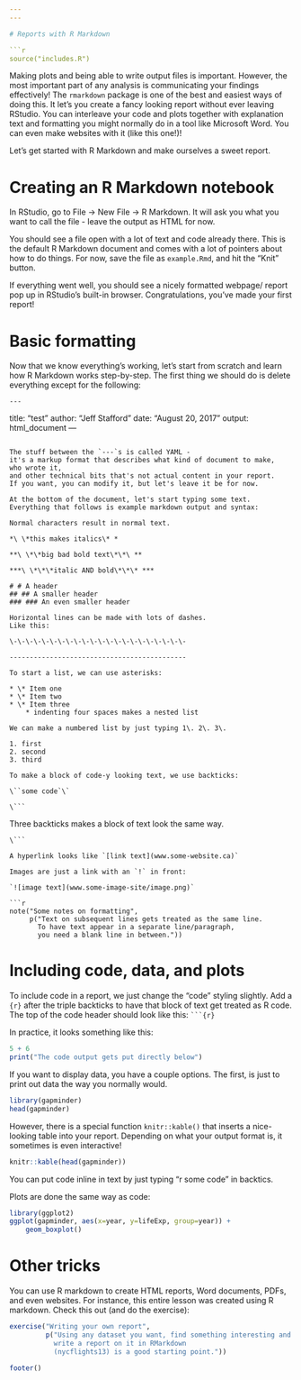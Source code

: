```yaml
---
---

# Reports with R Markdown

```r
source("includes.R")
```

Making plots and being able to write output files is important.
However, the most important part of any analysis is communicating
your findings effectively!
The `rmarkdown` package is one of the best and easiest ways of doing this.
It let's you create a fancy looking report without ever leaving RStudio.
You can interleave your code and plots together with explanation
text and formatting you might normally do in a tool like Microsoft Word.
You can even make websites with it (like this one!)!

Let's get started with R Markdown and make ourselves a sweet report.

# Creating an R Markdown notebook

In RStudio, go to File -> New File -> R Markdown.
It will ask you what you want to call the file - 
leave the output as HTML for now.

You should see a file open with a lot of text and code already there.
This is the default R Markdown document and comes with a lot of pointers about how to do things.
For now, save the file as `example.Rmd`, and hit the "Knit" button.

If everything went well, 
you should see a nicely formatted webpage/
report pop up in RStudio's built-in browser.
Congratulations, you've made your first report!

# Basic formatting

Now that we know everything's working, let's start from scratch
and learn how R Markdown works step-by-step.
The first thing we should do is delete everything except for the following:

```
---
```

title: "test"
author: "Jeff Stafford"
date: "August 20, 2017"
output: html_document
---
```

The stuff between the `---`s is called YAML - 
it's a markup format that describes what kind of document to make,
who wrote it, 
and other technical bits that's not actual content in your report.
If you want, you can modify it, but let's leave it be for now.

At the bottom of the document, let's start typing some text.
Everything that follows is example markdown output and syntax:

Normal characters result in normal text.

*\ \*this makes italics\* *

**\ \*\*big bad bold text\*\*\ **

***\ \*\*\*italic AND bold\*\*\* ***

# # A header
## ## A smaller header
### ### An even smaller header

Horizontal lines can be made with lots of dashes.
Like this:

\-\-\-\-\-\-\-\-\-\-\-\-\-\-\-\-\-\-\-\-\-\-

--------------------------------------------

To start a list, we can use asterisks:

* \* Item one
* \* Item two
* \* Item three
    * indenting four spaces makes a nested list

We can make a numbered list by just typing 1\. 2\. 3\.

1. first
2. second
3. third

To make a block of code-y looking text, we use backticks:

\``some code`\`

\```
```
Three backticks makes
a block of text 
look the same way.
```
\```

A hyperlink looks like `[link text](www.some-website.ca)`

Images are just a link with an `!` in front:

`![image text](www.some-image-site/image.png)`

```r
note("Some notes on formatting",
     p("Text on subsequent lines gets treated as the same line. 
       To have text appear in a separate line/paragraph, 
       you need a blank line in between."))
```

# Including code, data, and plots

To include code in a report, we just change the "code" styling slightly.
Add a `{r}` after the triple backticks to have that block of text get treated as R code. 
The top of the code header should look like this:
` ```{r}`

In practice, it looks something like this:

```r
5 + 6
print("The code output gets put directly below")
```

If you want to display data, you have a couple options.
The first, is just to print out data the way you normally would.

```r
library(gapminder)
head(gapminder)
```

However, there is a special function `knitr::kable()` that inserts
a nice-looking table into your report.
Depending on what your output format is, it sometimes is even interactive!

```r
knitr::kable(head(gapminder))
```

You can put code inline in text by just typing "r some code" in backtics.

Plots are done the same way as code:

```r
library(ggplot2)
ggplot(gapminder, aes(x=year, y=lifeExp, group=year)) +
    geom_boxplot()
```

# Other tricks

You can use R markdown to create HTML reports, Word documents, PDFs,
and even websites. 
For instance, this entire lesson was created using R markdown.
Check this out (and do the exercise):

```r
exercise("Writing your own report",
         p("Using any dataset you want, find something interesting and 
           write a report on it in RMarkdown
           (nycflights13) is a good starting point."))
```

```r
footer()
```

